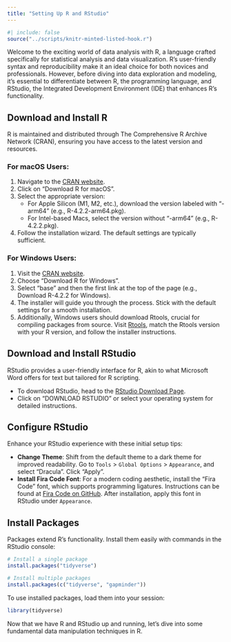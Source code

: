 ```yaml
---
title: "Setting Up R and RStudio"
---
```


```r
#| include: false
source("../scripts/knitr-minted-listed-hook.r")
```


Welcome to the exciting world of data analysis with R, a language crafted specifically for statistical analysis and data visualization. R's user-friendly syntax and reproducibility make it an ideal choice for both novices and professionals. However, before diving into data exploration and modeling, it's essential to differentiate between R, the programming language, and RStudio, the Integrated Development Environment (IDE) that enhances R's functionality.

## Download and Install R

R is maintained and distributed through The Comprehensive R Archive Network (CRAN), ensuring you have access to the latest version and resources.

### For macOS Users:

1. Navigate to the [CRAN website](https://cran.r-project.org/).
2. Click on "Download R for macOS".
3. Select the appropriate version:
   - For Apple Silicon (M1, M2, etc.), download the version labeled with "-arm64" (e.g., R-4.2.2-arm64.pkg).
   - For Intel-based Macs, select the version without "-arm64" (e.g., R-4.2.2.pkg).
4. Follow the installation wizard. The default settings are typically sufficient.

### For Windows Users:

1. Visit the [CRAN website](https://cran.r-project.org/).
2. Choose "Download R for Windows".
3. Select "base" and then the first link at the top of the page (e.g., Download R-4.2.2 for Windows).
4. The installer will guide you through the process. Stick with the default settings for a smooth installation.
5. Additionally, Windows users should download Rtools, crucial for compiling packages from source. Visit [Rtools](https://cran.r-project.org/bin/windows/Rtools/), match the Rtools version with your R version, and follow the installer instructions.

## Download and Install RStudio

RStudio provides a user-friendly interface for R, akin to what Microsoft Word offers for text but tailored for R scripting.

- To download RStudio, head to the [RStudio Download Page](https://posit.co/download/rstudio-desktop/).
- Click on "DOWNLOAD RSTUDIO" or select your operating system for detailed instructions.

## Configure RStudio

Enhance your RStudio experience with these initial setup tips:

- **Change Theme**: Shift from the default theme to a dark theme for improved readability. Go to `Tools` > `Global Options` > `Appearance`, and select "Dracula". Click "Apply".
- **Install Fira Code Font**: For a modern coding aesthetic, install the "Fira Code" font, which supports programming ligatures. Instructions can be found at [Fira Code on GitHub](https://github.com/tonsky/FiraCode/wiki/Installing). After installation, apply this font in RStudio under `Appearance`.

## Install Packages

Packages extend R's functionality. Install them easily with commands in the RStudio console:

```r
# Install a single package
install.packages("tidyverse")

# Install multiple packages
install.packages(c("tidyverse", "gapminder"))
```

To use installed packages, load them into your session:

```r
library(tidyverse)
```

Now that we have R and RStudio up and running, let's dive into some fundamental data manipulation techniques in R.
